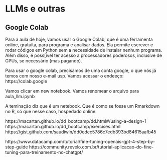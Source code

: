 # LLMs e outras



## Google Colab

Para a aula de hoje, vamos usar o Google Colab, que é uma ferramenta online, gratuita, para programa e analisar dados. Ela permite escrever e rodar códigos em Python sem a necessidade de instalar nenhum programa. Além disso, é poss[ivel ter acesso a processadores poderosos, inclusive de GPUs, se necessário (mas pagando).

Para usar o google colab, precisamos de uma conta google, o que nós já temos com nosso e-mail usp.
Vamos acessar o endeeço: https://colab.google

Vamos clicar em new notebook.
Vamos renomear o arquivo para aula_llm.ipynb

A teminação diz que é um netebook. Que é como se fosse um Rmarkdown no R, só que nesse caso, hospedado online.


https://macartan.github.io/dd_bootcamp/dd.html#/using-a-design-1
https://macartan.github.io/dd_bootcamp/exercises.html
https://gist.github.com/saudiwin/dd0edec5786c7edb393bd84615aafb45

https://www.datacamp.com/tutorial/fine-tuning-openais-gpt-4-step-by-step-guide
https://community.revelo.com.br/tutorial-aplicacao-do-fine-tuning-para-treinamento-no-chatgpt/